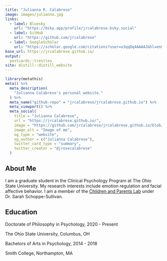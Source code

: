 ```yaml
---
title: "Julianna R. Calabrese"
image: images/julianna.jpg
links:
  - label: Bluesky
    url: "https://bsky.app/profile/jrcalabrese.bsky.social"
  - label: GitHub
    url: "https://github.com/jrcalabrese"
  - label: GoogleScholar
    url: "https://scholar.google.com/citations?user=u3qqDq4AAAAJ&hl=en&oi=ao"
base_url: https://jrcalabrese.github.io/
output:
  postcards::trestles
site: distill::distill_website
---
```


```r
library(metathis)
meta() %>%
  meta_description(
    "Julianna Calabrese's personal website."
  ) %>% 
  meta_name("github-repo" = "jrcalabrese/jrcalabrese.github.io") %>% 
  meta_viewport() %>% 
  meta_social(
    title = "Julianna Calabrese",
    url = "https://jrcalabrese.github.io/",
    image = "https://github.com/jrcalabrese/jrcalabrese.github.io/blob/main/images/julianna.jpg",
    image_alt = "Image of me",
    og_type = "website",
    og_author = c("Julianna Calabrese"),
    twitter_card_type = "summary",
    twitter_creator = "@jrosecalabrese"
  )
```

## About Me

I am a graduate student in the Clinical Psychology Program at The Ohio State University. My research interests include emotion regulation and facial affective behavior. I am a member of the [Children and Parents Lab](https://u.osu.edu/caplab/) under Dr. Sarah Schoppe-Sullivan. 

## Education{data-icon=graduation-cap data-concise=true}

Doctorate of Philosophy in Psychology, 2020 - Present
<p style="font-size: 14px">The Ohio State University, Columbus, OH</p>

Bachelors of Arts in Psychology, 2014 - 2018
<p style="font-size: 14px">Smith College, Northampton, MA</p>
